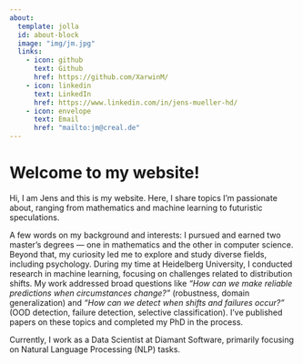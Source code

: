 ```yaml
---
about:
  template: jolla
  id: about-block
  image: "img/jm.jpg"
  links:
    - icon: github
      text: Github
      href: https://github.com/XarwinM/
    - icon: linkedin
      text: LinkedIn
      href: https://www.linkedin.com/in/jens-mueller-hd/
    - icon: envelope
      text: Email
      href: "mailto:jm@creal.de"  
---
```


::: {#about-block}
:::

# Welcome to my website!

Hi, 
I am Jens and this is my website. Here, I share topics I’m passionate about, ranging from mathematics and machine learning to futuristic speculations. 

A few words on my background and interests: I pursued and earned two master’s degrees — one in mathematics and the other in computer science. Beyond that, my curiosity led me to explore and study diverse fields, including psychology. 
During my time at Heidelberg University, I conducted research in machine learning, focusing on challenges related to distribution shifts. My work addressed broad questions like *“How can we make reliable predictions when circumstances change?”* (robustness, domain generalization) and *“How can we detect when shifts and failures occur?”* (OOD detection, failure detection, selective classification). I’ve published papers on these topics and completed my PhD in the process.

Currently, I work as a Data Scientist at Diamant Software, primarily focusing on Natural Language Processing (NLP) tasks.

